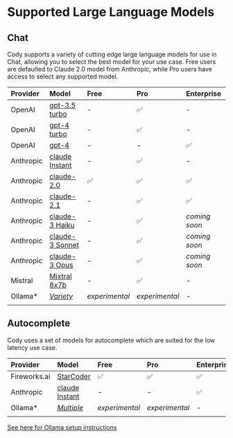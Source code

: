 # Supported Large Language Models

## Chat

Cody supports a variety of cutting edge large language models for use in Chat, allowing you to select the best model for your use case.  Free users are defaulted to Claude 2.0 model from Anthropic, while Pro users have access to select any supported model.

| **Provider** | **Model** | **Free** | **Pro** | **Enterprise** |
|:--|:--|:--|:--|:--|
| OpenAI | [gpt-3.5 turbo](https://platform.openai.com/docs/models/gpt-3-5-turbo) | - | ✅ | - |
| OpenAI | [gpt-4 turbo](https://platform.openai.com/docs/models/gpt-4-and-gpt-4-turbo#:~:text=TRAINING%20DATA-,gpt%2D4%2D0125%2Dpreview,-New%20GPT%2D4) | - | ✅ | - |
| OpenAI | [gpt-4](https://platform.openai.com/docs/models/gpt-4-and-gpt-4-turbo) | - | - | ✅ |
| Anthropic| [claude Instant](https://docs.anthropic.com/claude/docs/models-overview#model-comparison) | - | ✅ | - |
| Anthropic| [claude-2.0](https://docs.anthropic.com/claude/docs/models-overview#model-comparison) | ✅ | ✅ | ✅ |
| Anthropic| [claude-2.1](https://docs.anthropic.com/claude/docs/models-overview#model-comparison) | - | ✅ | ✅ |
| Anthropic| [claude-3 Haiku](https://docs.anthropic.com/claude/docs/models-overview#model-comparison) | - | ✅ | *coming soon* |
| Anthropic| [claude-3 Sonnet](https://docs.anthropic.com/claude/docs/models-overview#model-comparison) | - | ✅ | *coming soon* |
| Anthropic| [claude-3 Opus](https://docs.anthropic.com/claude/docs/models-overview#model-comparison) | - | ✅ | *coming soon* |
| Mistral| [Mixtral 8x7b](https://mistral.ai/technology/#models:~:text=of%20use%20cases.-,Mixtral%208x7B,-Currently%20the%20best) | - | ✅ | - |
| Ollama* | [*Variety*](https://ollama.com/) | *experimental*| *experimental* | - |
||||||

## Autocomplete

Cody uses a set of models for autocomplete which are suited for the low latency use case. 

| **Provider** | **Model** | **Free** | **Pro** | **Enterprise** |
|:--|:--|:--|:--|:--|
| Fireworks.ai | [StarCoder](https://arxiv.org/abs/2305.06161) | ✅ | ✅ | ✅ |
| Anthropic| [claude Instant](https://docs.anthropic.com/claude/docs/models-overview#model-comparison) | - | - | ✅ |
| Ollama* | [*Multiple*](https://ollama.com/) | *experimental*| *experimental* | - |
||||||



<Callout type="note">[See here for Ollama setup instructions](https://sourcegraph.com/docs/cody/clients/install-vscode#supported-local-ollama-models-with-cody)</Callout>
